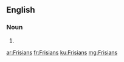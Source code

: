 ==English==

===Noun===
{{head|en|plural}}

# {{plural of|Frisian|lang=en|nocat=1}}

[[ar:Frisians]]
[[fr:Frisians]]
[[ku:Frisians]]
[[mg:Frisians]]
